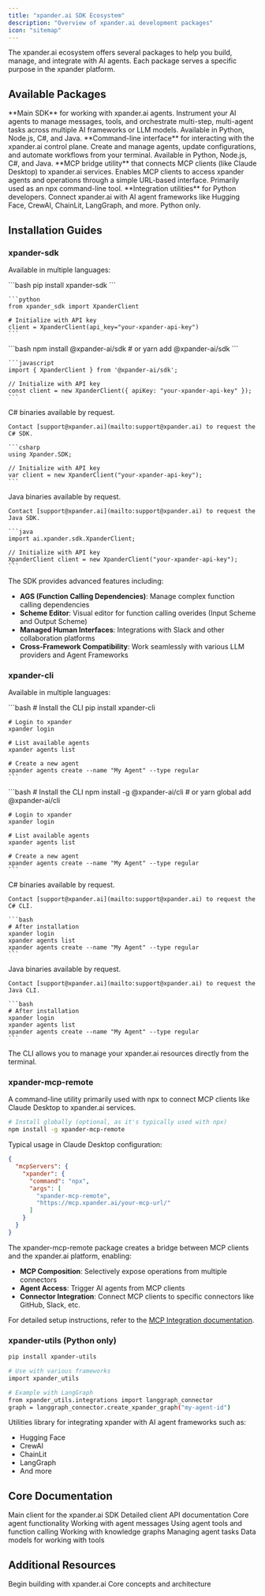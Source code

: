 ```yaml
---
title: "xpander.ai SDK Ecosystem"
description: "Overview of xpander.ai development packages"
icon: "sitemap"
---
```


The xpander.ai ecosystem offers several packages to help you build, manage, and integrate with AI agents. Each package serves a specific purpose in the xpander platform.


## Available Packages

<CardGroup cols={2}>
  <Card title="xpander-sdk" icon="microchip" href="/api-reference/07-sdk/xpander-sdk/XpanderClient">
    **Main SDK** for working with xpander.ai agents. Instrument your AI agents to manage messages, tools, and orchestrate multi-step, multi-agent tasks across multiple AI frameworks or LLM models. Available in Python, Node.js, C#, and Java.
  </Card>
  <Card title="xpander-cli" icon="terminal" href="/api-reference/07-sdk/client/cli">
    **Command-line interface** for interacting with the xpander.ai control plane. Create and manage agents, update configurations, and automate workflows from your terminal. Available in Python, Node.js, C#, and Java.
  </Card>
  <Card title="xpander-mcp-remote" icon="cloud" href="/api-reference/07-sdk/client/mcp-remote">
    **MCP bridge utility** that connects MCP clients (like Claude Desktop) to xpander.ai services. Enables MCP clients to access xpander agents and operations through a simple URL-based interface. Primarily used as an npx command-line tool.
  </Card>
  <Card title="xpander-utils" icon="tools" href="/api-reference/07-sdk/client/utils">
    **Integration utilities** for Python developers. Connect xpander.ai with AI agent frameworks like Hugging Face, CrewAI, ChainLit, LangGraph, and more. Python only.
  </Card>
</CardGroup>

## Installation Guides

### xpander-sdk

Available in multiple languages:

<Tabs>
  <Tab title="Python">
    ```bash
    pip install xpander-sdk
    ```
    
    ```python
    from xpander_sdk import XpanderClient
    
    # Initialize with API key
    client = XpanderClient(api_key="your-xpander-api-key")
    ```
  </Tab>
  <Tab title="Node.js">
    ```bash
    npm install @xpander-ai/sdk
    # or
    yarn add @xpander-ai/sdk
    ```
    
    ```javascript
    import { XpanderClient } from '@xpander-ai/sdk';
    
    // Initialize with API key
    const client = new XpanderClient({ apiKey: "your-xpander-api-key" });
    ```
  </Tab>
  <Tab title="C#">
    C# binaries available by request.
    
    Contact [support@xpander.ai](mailto:support@xpander.ai) to request the C# SDK.
    
    ```csharp
    using Xpander.SDK;
    
    // Initialize with API key
    var client = new XpanderClient("your-xpander-api-key");
    ```
  </Tab>
  <Tab title="Java">
    Java binaries available by request.
    
    Contact [support@xpander.ai](mailto:support@xpander.ai) to request the Java SDK.
    
    ```java
    import ai.xpander.sdk.XpanderClient;
    
    // Initialize with API key
    XpanderClient client = new XpanderClient("your-xpander-api-key");
    ```
  </Tab>
</Tabs>

The SDK provides advanced features including:
- **AGS (Function Calling Dependencies)**: Manage complex function calling dependencies
- **Scheme Editor**: Visual editor for function calling overides (Input Scheme and Output Scheme)
- **Managed Human Interfaces**: Integrations with Slack and other collaboration platforms
- **Cross-Framework Compatibility**: Work seamlessly with various LLM providers and Agent Frameworks

### xpander-cli

Available in multiple languages:

<Tabs>
  <Tab title="Python">
    ```bash
    # Install the CLI
    pip install xpander-cli
    
    # Login to xpander
    xpander login
    
    # List available agents
    xpander agents list
    
    # Create a new agent
    xpander agents create --name "My Agent" --type regular
    ```
  </Tab>
  <Tab title="Node.js">
    ```bash
    # Install the CLI
    npm install -g @xpander-ai/cli
    # or
    yarn global add @xpander-ai/cli
    
    # Login to xpander
    xpander login
    
    # List available agents
    xpander agents list
    
    # Create a new agent
    xpander agents create --name "My Agent" --type regular
    ```
  </Tab>
  <Tab title="C#/.NET">
    C# binaries available by request.
    
    Contact [support@xpander.ai](mailto:support@xpander.ai) to request the C# CLI.
    
    ```bash
    # After installation
    xpander login
    xpander agents list
    xpander agents create --name "My Agent" --type regular
    ```
  </Tab>
  <Tab title="Java">
    Java binaries available by request.
    
    Contact [support@xpander.ai](mailto:support@xpander.ai) to request the Java CLI.
    
    ```bash
    # After installation
    xpander login
    xpander agents list
    xpander agents create --name "My Agent" --type regular
    ```
  </Tab>
</Tabs>

The CLI allows you to manage your xpander.ai resources directly from the terminal.

### xpander-mcp-remote

A command-line utility primarily used with npx to connect MCP clients like Claude Desktop to xpander.ai services.

```bash
# Install globally (optional, as it's typically used with npx)
npm install -g xpander-mcp-remote
```

Typical usage in Claude Desktop configuration:

```json
{
  "mcpServers": {
    "xpander": {
      "command": "npx",
      "args": [
        "xpander-mcp-remote",
        "https://mcp.xpander.ai/your-mcp-url/"
      ]
    }
  }
}
```

The xpander-mcp-remote package creates a bridge between MCP clients and the xpander.ai platform, enabling:

- **MCP Composition**: Selectively expose operations from multiple connectors
- **Agent Access**: Trigger AI agents from MCP clients
- **Connector Integration**: Connect MCP clients to specific connectors like GitHub, Slack, etc.

For detailed setup instructions, refer to the [MCP Integration documentation](/docs/05-human-interfaces/04-mcp).

### xpander-utils (Python only)

```bash
pip install xpander-utils

# Use with various frameworks
import xpander_utils

# Example with LangGraph
from xpander_utils.integrations import langgraph_connector
graph = langgraph_connector.create_xpander_graph("my-agent-id")
```

Utilities library for integrating xpander with AI agent frameworks such as:
- Hugging Face
- CrewAI
- ChainLit
- LangGraph
- And more

## Core Documentation

<CardGroup cols={2}>
  <Card title="XpanderClient" icon="plug" href="/api-reference/07-sdk/xpander-sdk/XpanderClient">
    Main client for the xpander.ai SDK
  </Card>
  <Card title="Client API" icon="code" href="/api-reference/07-sdk/client/index">
    Detailed client API documentation
  </Card>
  <Card title="Agent" icon="robot" href="/api-reference/07-sdk/xpander-sdk/agent">
    Core agent functionality
  </Card>
  <Card title="Agent.Messages" icon="brain" href="/api-reference/07-sdk/xpander-sdk/Agent.Messages">
    Working with agent messages
  </Card>
  <Card title="Agent.Tools" icon="wrench" href="/api-reference/07-sdk/xpander-sdk/Agent.Tools">
    Using agent tools and function calling
  </Card>
  <Card title="Agent.Graph" icon="diagram-project" href="/api-reference/07-sdk/xpander-sdk/Agent.Graph">
    Working with knowledge graphs
  </Card>
  <Card title="Tasks" icon="play" href="/api-reference/07-sdk/xpander-sdk/Tasks">
    Managing agent tasks
  </Card>
  <Card title="Tool Models" icon="box" href="/api-reference/07-sdk/xpander-sdk/tool-models">
    Data models for working with tools
  </Card>
</CardGroup>

## Additional Resources

<CardGroup cols={3}>
  <Card title="Getting Started" icon="rocket" href="/docs/01-get-started/01-index">
    Begin building with xpander.ai
  </Card>
  <Card title="Concepts" icon="lightbulb" href="/docs/01-get-started/01-index">
    Core concepts and architecture
  </Card>
</CardGroup>
